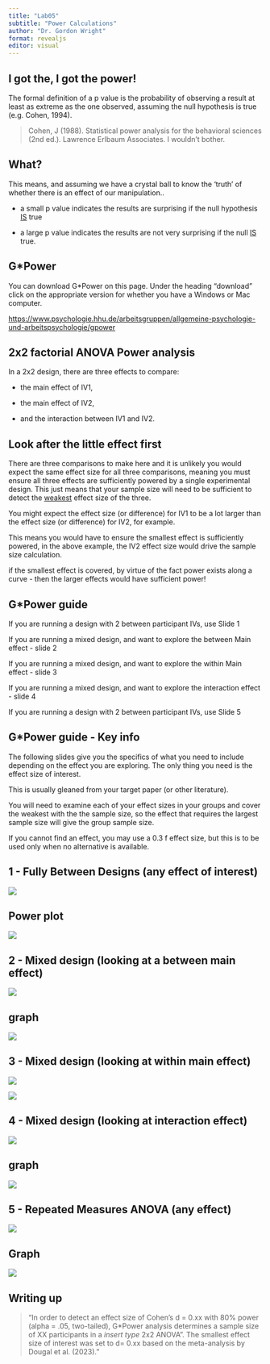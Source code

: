 ```yaml
---
title: "Lab05"
subtitle: "Power Calculations"
author: "Dr. Gordon Wright"
format: revealjs
editor: visual
---
```


## I got the, I got the power!

The formal definition of a p value is the probability of observing a
result at least as extreme as the one observed, assuming the null
hypothesis is true (e.g. Cohen, 1994).

> Cohen, J (1988). Statistical power analysis for the behavioral
> sciences (2nd ed.). Lawrence Erlbaum Associates. I wouldn't bother.

## What?

This means, and assuming we have a crystal ball to know the 'truth' of
whether there is an effect of our manipulation..

-   a small p value indicates the results are surprising if the null
    hypothesis [IS]{.underline} true

-   a large p value indicates the results are not very surprising if the
    null [IS]{.underline} true.

## G\*Power

You can download G\*Power on this page. Under the heading "download"
click on the appropriate version for whether you have a Windows or Mac
computer.

<https://www.psychologie.hhu.de/arbeitsgruppen/allgemeine-psychologie-und-arbeitspsychologie/gpower>

## 2x2 factorial ANOVA Power analysis

In a 2x2 design, there are three effects to compare:

-   the main effect of IV1,

-   the main effect of IV2,

-   and the interaction between IV1 and IV2.

## Look after the little effect first

There are three comparisons to make here and it is unlikely you would
expect the same effect size for all three comparisons, meaning you must
ensure all three effects are sufficiently powered by a single
experimental design. This just means that your sample size will need to
be sufficient to detect the [weakest]{.underline} effect size of the
three.

You might expect the effect size (or difference) for IV1 to be a lot
larger than the effect size (or difference) for IV2, for example.

This means you would have to ensure the smallest effect is sufficiently
powered, in the above example, the IV2 effect size would drive the
sample size calculation.

if the smallest effect is covered, by virtue of the fact power exists
along a curve - then the larger effects would have sufficient power!

## G\*Power guide

If you are running a design with 2 between participant IVs, use Slide 1

If you are running a mixed design, and want to explore the between Main
effect - slide 2

If you are running a mixed design, and want to explore the within Main
effect - slide 3

If you are running a mixed design, and want to explore the interaction
effect - slide 4

If you are running a design with 2 between participant IVs, use Slide 5

## G\*Power guide - Key info

The following slides give you the specifics of what you need to include
depending on the effect you are exploring. The only thing you need is
the effect size of interest.

This is usually gleaned from your target paper (or other literature).

You will need to examine each of your effect sizes in your groups and
cover the weakest with the the sample size, so the effect that requires
the largest sample size will give the group sample size.

If you cannot find an effect, you may use a 0.3 f effect size, but this
is to be used only when no alternative is available.

## 1 - Fully Between Designs (any effect of interest)

![](images/paste-76E70293.png)

## Power plot

![](images/paste-838AA707.png)

## 2 - Mixed design (looking at a between main effect)

![](images/paste-B14DCB46.png)

## graph

![](images/paste-BCAAA13C.png)

## 3 - Mixed design (looking at within main effect)

![](images/paste-F1B6784F.png)

![](images/paste-283D340A.png)

## 4 - Mixed design (looking at interaction effect)

![](images/paste-727CBA38.png)

## graph

![](images/paste-CBFE9163.png)

## 5 - Repeated Measures ANOVA (any effect)

![](images/paste-82E34E49.png)

## Graph

![](images/paste-E8832479.png)

## Writing up

> "In order to detect an effect size of Cohen's d = 0.xx with 80% power
> (alpha = .05, two-tailed), G\*Power analysis determines a sample size
> of XX participants in a *insert type* 2x2 ANOVA". The smallest effect
> size of interest was set to d= 0.xx based on the meta-analysis by
> Dougal et al. (2023)."
